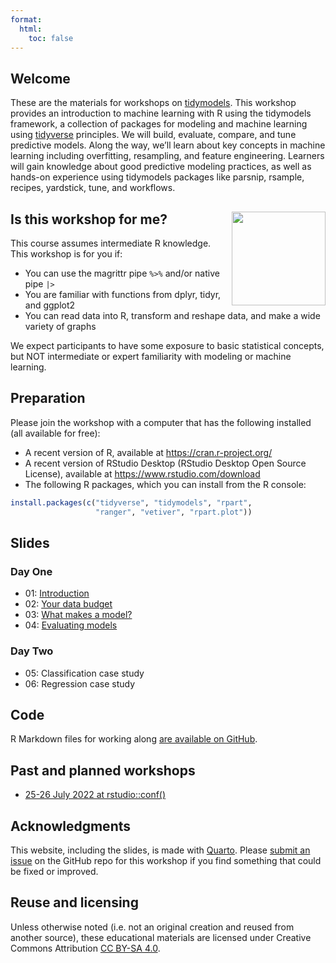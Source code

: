 ```yaml
---
format:
  html:
    toc: false
---
```


## Welcome

These are the materials for workshops on [tidymodels](https://www.tidymodels.org/). This workshop provides an introduction to machine learning with R using the tidymodels framework, a collection of packages for modeling and machine learning using [tidyverse](https://www.tidyverse.org/) principles. We will build, evaluate, compare, and tune predictive models. Along the way, we'll learn about key concepts in machine learning including overfitting, resampling, and feature engineering. Learners will gain knowledge about good predictive modeling practices, as well as hands-on experience using tidymodels packages like parsnip, rsample, recipes, yardstick, tune, and workflows.

## Is this workshop for me? <img src='slides/images/parsnip-flagger.jpg' align="right" height="150" />

This course assumes intermediate R knowledge. This workshop is for you if:

- You can use the magrittr pipe `%>%` and/or native pipe `|>`
- You are familiar with functions from dplyr, tidyr, and ggplot2
- You can read data into R, transform and reshape data, and make a wide variety of graphs

We expect participants to have some exposure to basic statistical concepts, but NOT intermediate or expert familiarity with modeling or machine learning.


## Preparation

Please join the workshop with a computer that has the following installed (all available for free):

- A recent version of R, available at <https://cran.r-project.org/>
- A recent version of RStudio Desktop (RStudio Desktop Open Source License), available at <https://www.rstudio.com/download>
- The following R packages, which you can install from the R console:

```r
install.packages(c("tidyverse", "tidymodels", "rpart", 
                   "ranger", "vetiver", "rpart.plot"))
```

## Slides

### Day One

- 01: [Introduction](slides/01-introduction.html)
- 02: [Your data budget](slides/02-data-budget.html)
- 03: [What makes a model?](slides/03-what-makes-a-model.html)
- 04: [Evaluating models](slides/04-evaluating-models.html)

### Day Two

- 05: Classification case study
- 06: Regression case study


## Code

R Markdown files for working along [are available on GitHub](https://github.com/tidymodels/workshops/tree/main/classwork).

## Past and planned workshops

- [25-26 July 2022 at rstudio::conf()](https://www.rstudio.com/conference/2022/2022-conf-workshops-pricing/#workshops)

## Acknowledgments {.appendix}

This website, including the slides, is made with [Quarto](https://quarto.org/). Please [submit an issue](https://github.com/tidymodels/workshops/issues) on the GitHub repo for this workshop if you find something that could be fixed or improved.

## Reuse and licensing {.appendix}

Unless otherwise noted (i.e. not an original creation and reused from another source), these educational materials are licensed under Creative Commons Attribution [CC BY-SA 4.0](https://creativecommons.org/licenses/by-sa/4.0/).


